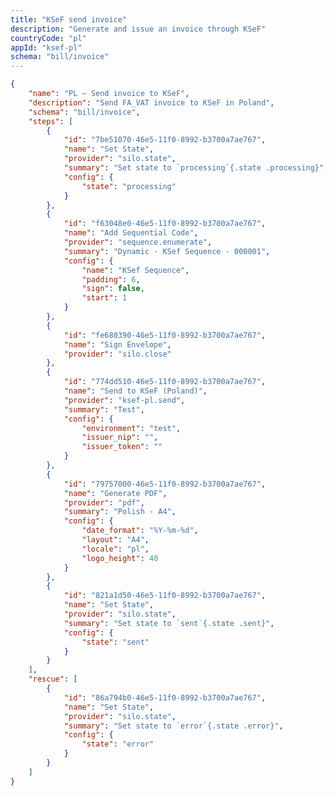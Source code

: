 ```yaml
---
title: "KSeF send invoice"
description: "Generate and issue an invoice through KSeF"
countryCode: "pl"
appId: "ksef-pl"
schema: "bill/invoice"
---
```


```json  Example KSeF send invoice workflow with states
{
    "name": "PL – Send invoice to KSeF",
    "description": "Send FA_VAT invoice to KSeF in Poland",
    "schema": "bill/invoice",
    "steps": [
        {
            "id": "7be51070-46e5-11f0-8992-b3700a7ae767",
            "name": "Set State",
            "provider": "silo.state",
            "summary": "Set state to `processing`{.state .processing}",
            "config": {
                "state": "processing"
            }
        },
        {
            "id": "f63048e0-46e5-11f0-8992-b3700a7ae767",
            "name": "Add Sequential Code",
            "provider": "sequence.enumerate",
            "summary": "Dynamic · KSef Sequence · 000001",
            "config": {
                "name": "KSef Sequence",
                "padding": 6,
                "sign": false,
                "start": 1
            }
        },
        {
            "id": "fe680390-46e5-11f0-8992-b3700a7ae767",
            "name": "Sign Envelope",
            "provider": "silo.close"
        },
        {
            "id": "774dd510-46e5-11f0-8992-b3700a7ae767",
            "name": "Send to KSeF (Poland)",
            "provider": "ksef-pl.send",
            "summary": "Test",
            "config": {
                "environment": "test",
                "issuer_nip": "",
                "issuer_token": ""
            }
        },
        {
            "id": "79757000-46e5-11f0-8992-b3700a7ae767",
            "name": "Generate PDF",
            "provider": "pdf",
            "summary": "Polish - A4",
            "config": {
                "date_format": "%Y-%m-%d",
                "layout": "A4",
                "locale": "pl",
                "logo_height": 40
            }
        },
        {
            "id": "821a1d50-46e5-11f0-8992-b3700a7ae767",
            "name": "Set State",
            "provider": "silo.state",
            "summary": "Set state to `sent`{.state .sent}",
            "config": {
                "state": "sent"
            }
        }
    ],
    "rescue": [
        {
            "id": "86a794b0-46e5-11f0-8992-b3700a7ae767",
            "name": "Set State",
            "provider": "silo.state",
            "summary": "Set state to `error`{.state .error}",
            "config": {
                "state": "error"
            }
        }
    ]
}

```
